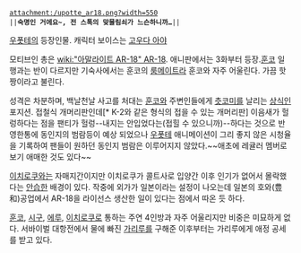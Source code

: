  attachment:/upotte_ar18.png?width=550
 ||'''숙명인 거에요~, 전 스톡의 맞물림쇠가 느슨하니까…'''||

[[우폿테]]의 등장인물.
캐릭터 보이스는 [[고우다 아야]]

모티브인 총은 [[wiki:"아말라이트 AR-18" AR-18]].
애니판에서는 3화부터 등장.[[훈코]] 일행과는 반이 다르지만 기숙사에서는 훈코의 [[룸메이트]]라 훈코와 자주 어울린다. 가끔 핫짱이라고 불린다.

성격은 차분하며, 백날천날 사고를 처대는 [[훈코]]와 주변인들에게 [[츳코미]]를 날리는 [[상식인]] 포지션. 접철식 개머리판인데[* K-2와 같은 형식의 접을 수 있는 개머리판] 이음새가 헐렁하다는 점을 팬티가 헐렁--내지는 안입었다는(접힐 수 있으니까)--하다는 것으로 반영한통에 동인지의 범람등이 예상 되었으나 [[우폿테]] 애니메이션이 그리 좋지 않은 시청율을 기록하여 팬들이 원하던 동인지 범람은 이루어지지 않았다.~~애초에 레귤러 멤버로 보기 애매한 것도 있다~~ 

[[이치로쿠]]와는 자매지간이지만 이치로쿠가 콜트사로 입양간 이후 인기가 없어서 몰락했다는 [[안습]]한 배경이 있다. 작중에 외가가 일본이라는 설정이 나오는데 일본의 호와(豊和)공업에서 AR-18을 라이선스 생산한 일이 있다는 점에서 따온 듯 하다.

[[훈코]], [[시구]], [[에루]], [[이치로쿠]]로 통하는 주연 4인방과 자주 어울리지만 비중은 미묘하게 없다. 서바이벌 대항전에서 물에 빠진 [[가리루]]를 구해준 이후부터는 가리루에게 애정 공세를 받고 있다.
